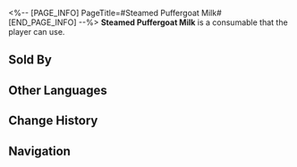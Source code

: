 <%-- [PAGE_INFO]
PageTitle=#Steamed Puffergoat Milk#
[END_PAGE_INFO] --%>
{{Consumable Infobox
|id          = 408408
|image       = Item Steamed Puffergoat Milk.png{{subst:void|<!--$UPLOAD:<<SpriteOutput/ItemFigures/408408.png>-<Item Steamed Puffergoat Milk.png>-<Consumable Icons>>-->}}
|type        = undefined
|rarity      = 2
|effect      = Upon use, immediately heals one downed character for 10% of the character's Max HP.
|description = Puffergoat milk, also known as Gentle Halcyon milk, is a specialty of the Xianzhou Alliance.<br />The milk is difficult to preserve and rarely seen outside Xianzhou.<br />It is sweet after warming without needing extra sugar, but it becomes bitter after cooling, so it must be drunk while hot.
|effectType  = 
|effectType2 = 
|effectType3 = 
|recipe      = 
|source1     = [[Food Stall]]
|source2     = 
|source3     = 
}}
{{Description|''"According to the'' Lifitide ''magazine, General Jing Yuan has to drink a large bowl of freshly squeezed Puffergoat milk every morning. The Seat of Divine Foresight has denied this report."''}}
'''Steamed Puffergoat Milk''' is a consumable that the player can use.

==Sold By==
{{Shop Availability}}

==Other Languages==
{{Other Languages
|en   = Steamed Puffergoat Milk
|zhs  = 热浮羊奶
|zht  = 熱浮羊奶
|ja   = 熱浮羊乳
|ko   = 따끈 양유
|es   = Leche de floticabra caliente
|fr   = Lait de chèvre-globe chaud
|ru   = Горячее молоко дутой козы
|th   = Steamed Puffergoat Milk
|vi   = Sữa Dê Nóng
|de   = Pufferziegen-Milchschaum
|id   = Steamed Puffergoat Milk
|pt   = Leite Fervido de Cabra-Balão
}}

==Change History==
{{Change History|1.0}}

==Navigation==
{{Consumable Navbox}}